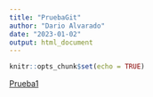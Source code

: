 ```yaml
---
title: "PruebaGit"
author: "Dario Alvarado"
date: "2023-01-02"
output: html_document
---
```


```r
knitr::opts_chunk$set(echo = TRUE)
```

[Prueba1](Prueba1.html)
